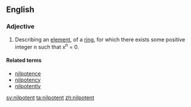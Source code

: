 ==English==

===Adjective===
{{en-adj|-}}
{{wikipedia}}

#{{mathematics}} Describing an [[element]], of a [[ring]], for which there exists some positive integer n such that x<sup>n</sup> = 0.

====Related terms====
* [[nilpotence]]
* [[nilpotency]]
* [[nilpotently]]

[[sv:nilpotent]]
[[ta:nilpotent]]
[[zh:nilpotent]]